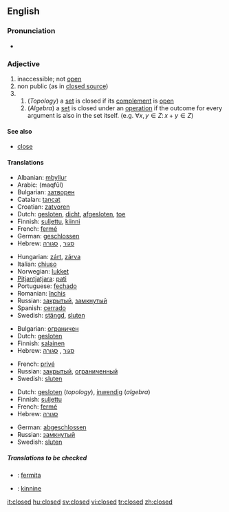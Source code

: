 ==English==

===Pronunciation===
*{{audio|en-us-closed.ogg|Audio (US)}}

===Adjective===
{{en-adj|-}}

# inaccessible; not [[open]]
# non public (as in [[closed source]])
# {{mathematics}} 
## (''Topology'') a [[set]] is closed if its [[complement]] is [[open]]
## (''Algebra'') a [[set]] is closed under an [[operation]] if the outcome for every argument is also in the set itself. (e.g. <math> \forall x,y \in Z:\, x + y \in Z</math>)

====See also====
*[[close]]

====Translations====
{{trans-top|not open (1)}}
*Albanian: [[mbyllur]]
*Arabic: {{ARchar|[[مقفول]]}} (maqfūl)
*Bulgarian: [[затворен]]
*Catalan: [[tancat]]
*Croatian: [[zatvoren]]
*Dutch: [[gesloten]], [[dicht]], [[afgesloten]], [[toe]]
*Finnish: [[suljettu]], [[kiinni]]
*French: [[fermé]]
*German: [[geschlossen]]
*Hebrew: [[סגור]] {{romanization of Hebrew|sagúr}} {{m}}, [[סגורה]] {{romanization of Hebrew|sgurá}} {{f}}
{{trans-mid}}
*Hungarian: [[zárt]], [[zárva]]
*Italian: [[chiuso]]
*Norwegian: [[lukket]]
*[[Pitjantjatjara]]: [[pati]]
*Portuguese: [[fechado]]
*Romanian: [[închis]]
*Russian: [[закрытый]], [[замкнутый]]
*Spanish: [[cerrado]]
*Swedish: [[stängd]], [[sluten]]
{{trans-bottom}}

{{trans-top|non public (2)}}
*Bulgarian: [[ограничен]]
*Dutch: [[gesloten]]
*Finnish: [[salainen]]
*Hebrew: [[סגור]] {{romanization of Hebrew|sagúr}} {{m}}, [[סגורה]] {{romanization of Hebrew|sgurá}} {{f}}
{{trans-mid}}
*French: [[privé]]
*Russian: [[закрытый]], [[ограниченный]]
*Swedish: [[sluten]]
{{trans-bottom}}

{{trans-top|in mathematics (3)}}
*Dutch: [[gesloten]] (''topology''), [[inwendig]] (''algebra'')
*Finnish: [[suljettu]]
*French: [[fermé]]
*Hebrew: [[סגורה]] {{romanization of Hebrew|sgurá}} {{f}}
{{trans-mid}}
*German: [[abgeschlossen]]
*Russian: [[замкнутый]]
*Swedish: [[sluten]]
{{trans-bottom}}

=====Translations to be checked=====
{{checktrans}}

*{{ttbc|Esperanto}}: [[fermita]]
*{{ttbc|Estonian}}: [[kinnine]]

[[it:closed]]
[[hu:closed]]
[[sv:closed]]
[[vi:closed]]
[[tr:closed]]
[[zh:closed]]
